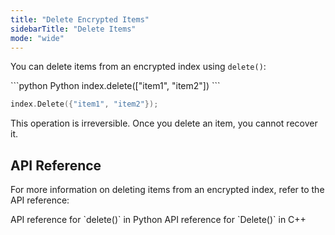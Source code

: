 ```yaml
---
title: "Delete Encrypted Items"
sidebarTitle: "Delete Items"
mode: "wide"
---
```


You can delete items from an encrypted index using `delete()`:

<CodeGroup>
```python Python
index.delete(["item1", "item2"])
```

```cpp C++
index.Delete({"item1", "item2"});
```
</CodeGroup>

<Warning>This operation is irreversible. Once you delete an item, you cannot recover it.</Warning>

## API Reference

For more information on deleting items from an encrypted index, refer to the API reference:

<CardGroup cols={2}>
    <Card title="Python API Reference" href="../../python/encrypted-index/delete" icon="python">
        API reference for `delete()` in Python
    </Card>
    <Card title="C++ API Reference" href="../../cpp/encrypted-index/delete" icon="brackets-curly">
        API reference for `Delete()` in C++
    </Card>
</CardGroup>